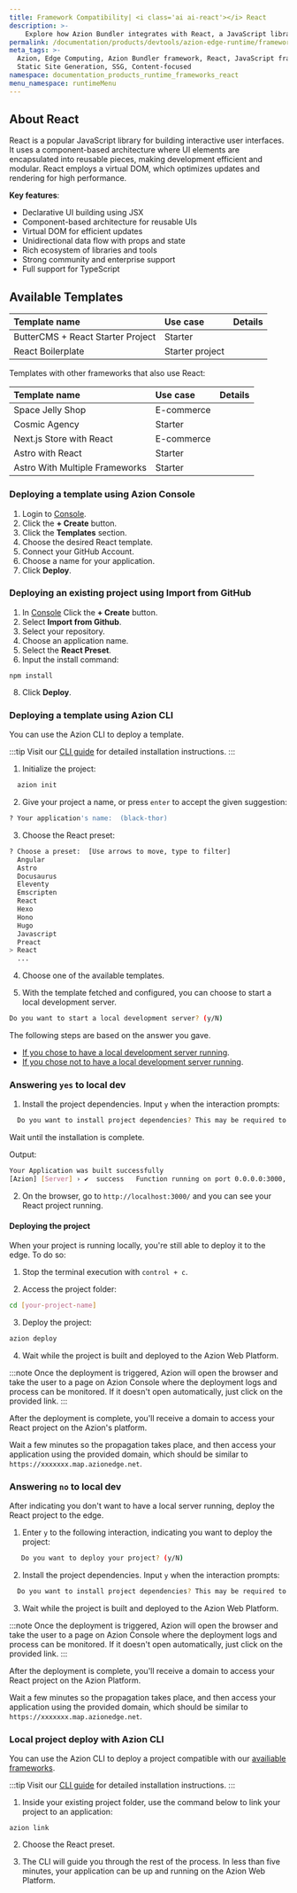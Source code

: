 ```yaml
---
title: Framework Compatibility| <i class='ai ai-react'></i> React
description: >-
    Explore how Azion Bundler integrates with React, a JavaScript library that uses components for user interface (UI) elements.
permalink: /documentation/products/devtools/azion-edge-runtime/frameworks-compatibility/react/
meta_tags: >-
  Azion, Edge Computing, Azion Bundler framework, React, JavaScript frameworks,
  Static Site Generation, SSG, Content-focused
namespace: documentation_products_runtime_frameworks_react
menu_namespace: runtimeMenu
---
```



## About React

React is a popular JavaScript library for building interactive user interfaces. It uses a component-based architecture where UI elements are encapsulated into reusable pieces, making development efficient and modular. React employs a virtual DOM, which optimizes updates and rendering for high performance.

**Key features**:

- Declarative UI building using JSX
- Component-based architecture for reusable UIs
- Virtual DOM for efficient updates
- Unidirectional data flow with props and state
- Rich ecosystem of libraries and tools
- Strong community and enterprise support
- Full support for TypeScript

## Available Templates

| Template name | Use case | Details |
|:-------------|:---------|:-----|
| ButterCMS + React Starter Project | Starter | <LinkButton link="/en/documentation/products/templates/react-buttercms/" label="Learn more" severity="secondary" /> |
| React Boilerplate | Starter project | <LinkButton link="/en/documentation/products/templates/react-boilerplate/" label="Learn more" severity="secondary" /> |

Templates with other frameworks that also use React:

| Template name | Use case | Details |
|:-------------|:---------|:-----|
| Space Jelly Shop| E-commerce | <LinkButton link="/en/documentation/products/templates/space-jelly-shop/" label="Learn more" severity="secondary" /> |
| Cosmic Agency | Starter | <LinkButton link="/en/documentation/products/templates/cosmic-agency/" label="Learn more" severity="secondary" /> |
| Next.js Store with React | E-commerce | <LinkButton link="/en/documentation/products/templates/nextjs-store/" label="Learn more" severity="secondary" /> |
| Astro with React | Starter | <LinkButton link="/en/documentation/products/templates/astro-react/" label="Learn more" severity="secondary" /> |
| Astro With Multiple Frameworks | Starter | <LinkButton link="/en/documentation/products/templates/astro-multiple-frameworks/" label="Learn more" severity="secondary" /> |

### Deploying a template using Azion Console

1. Login to [Console](https://console.azion.com).
2. Click the **\+ Create** button.
3. Click the **Templates** section.
4. Choose the desired React template.
5. Connect your GitHub Account.
6. Choose a name for your application.
7. Click **Deploy**.

### Deploying an existing project using Import from GitHub

1. In [Console](https://console.azion.com) Click the **\+ Create** button.
2. Select **Import from Github**.
3. Select your repository.
4. Choose an application name.
5. Select the **React Preset**.
6. Input the install command:

```
npm install
```
8. Click **Deploy**.

### Deploying a template using Azion CLI

You can use the Azion CLI to deploy a template.

:::tip
Visit our [CLI guide](/en/documentation/products/azion-cli/overview/#installing-azion-cli) for detailed installation instructions.
:::

1. Initialize the project:

```sh 
  azion init
```

2. Give your project a name, or press `enter` to accept the given suggestion:

```sh 
? Your application's name:  (black-thor)
```

3. Choose the React preset: 

```sh 
? Choose a preset:  [Use arrows to move, type to filter]
  Angular 
  Astro 
  Docusaurus
  Eleventy
  Emscripten
  React
  Hexo
  Hono
  Hugo
  Javascript
  Preact
> React
  ...
```

4. Choose one of the available templates.

5. With the template fetched and configured, you can choose to start a local development server.

```sh 
Do you want to start a local development server? (y/N) 
```

The following steps are based on the answer you gave. 

- [If you chose to have a local development server running](/en/documentation/products/devtools/azion-edge-runtime/frameworks-compatibility/react/#answering-yes-to-local-dev).
- [If you chose not to have a local development server running](/en/documentation/products/devtools/azion-edge-runtime/frameworks-compatibility/react/#answering-no-to-local-dev).

### Answering `yes` to local dev

1. Install the project dependencies. Input `y` when the interaction prompts:

```sh 
  Do you want to install project dependencies? This may be required to start local development server (y/N)
```

Wait until the installation is complete.

Output:

```sh
Your Application was built successfully
[Azion] [Server] › ✔  success   Function running on port 0.0.0.0:3000, url: http://localhost:3000
```

2. On the browser, go to `http://localhost:3000/` and you can see your React project running.

#### Deploying the project

When your project is running locally, you're still able to deploy it to the edge. To do so:

1. Stop the terminal execution with `control + c`. 

2. Access the project folder:

```sh
cd [your-project-name] 
```

3. Deploy the project: 

```sh
azion deploy
```

4. Wait while the project is built and deployed to the Azion Web Platform.

:::note 
Once the deployment is triggered, Azion will open the browser and take the user to a page on Azion Console where the deployment logs and process can be monitored. If it doesn't open automatically, just click on the provided link.
::: 

After the deployment is complete, you'll receive a domain to access your React project on the Azion's platform.

Wait a few minutes so the propagation takes place, and then access your application using the provided domain, which should be similar to `https://xxxxxxx.map.azionedge.net`.

### Answering `no` to local dev

After indicating you don't want to have a local server running, deploy the React project to the edge.

1. Enter `y` to the following interaction, indicating you want to deploy the project:

```sh
   Do you want to deploy your project? (y/N) 
```

2. Install the project dependencies. Input `y` when the interaction prompts:

```sh 
  Do you want to install project dependencies? This may be required to deploy your project (y/N)
```

3. Wait while the project is built and deployed to the Azion Web Platform.

:::note 
Once the deployment is triggered, Azion will open the browser and take the user to a page on Azion Console where the deployment logs and process can be monitored. If it doesn't open automatically, just click on the provided link.
::: 
 
After the deployment is complete, you'll receive a domain to access your React project on the Azion Platform.

Wait a few minutes so the propagation takes place, and then access your application using the provided domain, which should be similar to `https://xxxxxxx.map.azionedge.net`.

### Local project deploy with Azion CLI

You can use the Azion CLI to deploy a project compatible with our [availiable frameworks](/en/documentation/products/devtools/azion-edge-runtime/frameworks-compatibility/).

:::tip
Visit our [CLI guide](/en/documentation/products/azion-cli/overview/#installing-azion-cli) for detailed installation instructions.
:::

1. Inside your existing project folder, use the command below to link your project to an application:

```shell
azion link
```

2. Choose the React preset.

3. The CLI will guide you through the rest of the process. In less than five minutes, your application can be up and running on the Azion Web Platform.
